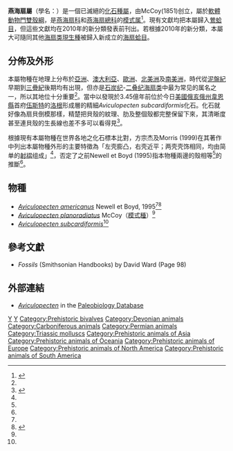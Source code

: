 {{Automatic Taxobox
| taxon = Aviculopecten
| authority = M'Coy, 1851
| name = 燕海扇屬<br />''Aviculopecten''
| fossil range = {{Fossil range|Early Devonian|Late Triassic|[[Early_Devonian|Early Devonian]] – [[Late_Triassic|Late Triassic]]}}
| image = Aviculopecten_subcardiformis01.JPG
| image_caption = 位於今日[[美國|美國]][[俄亥俄州|俄亥俄州]][[韋恩縣_(俄亥俄州)|韋恩縣]]首府[[伍斯特_(俄亥俄州)|伍斯特]]的[[洛根形成層|洛根形成層]]的精細''Aviculopecten subcardiformis''倒模化石。
| subdivision_ranks = [[種_(生物)|種]]
| subdivision = 
}}
'''燕海扇屬'''（學名：'''''{{lang|la|Aviculopecten}}'''''）是一個已滅絕的[[化石種|化石種]][[屬_(生物)|屬]]，由McCoy(1851)创立，屬於[[軟體動物門|軟體動物門]][[雙殼綱|雙殼綱]]，是[[燕海扇科|燕海扇科]]和[[燕海扇總科|燕海扇總科]]的[[模式属|模式属]]<ref name=wanfang>{{cite journal |url=http://d.wanfangdata.com.cn/Periodical_gswxb199902002.aspx |title=论燕海扇和异海扇 |doi=10.3969/j.issn.0001-6616.1999.02.002 |language=zh-hans |journal=古生物学报 (''Acta Palaeontologica Sinica'') |year=1999年 |volume=38 |issue=2 |authorlink1=方宗杰 |last1=Fang |first1=Zong-Jie |first2=Noel J. |last2=Morris }}</ref>。現有文獻均把本屬歸入[[鶯蛤目|鶯蛤目]]，但這些文獻均在2010年的新分類發表前刊出。若根據2010年的新分類，本屬大可隨同其他[[海扇类|海扇类]][[現生種|現生種]]被歸入新成立的[[海扇蛤目|海扇蛤目]]。

==分佈及外形==
本屬物種在地理上分布於[[亞洲|亞洲]]、[[澳大利亞|澳大利亞]]、[[歐洲|歐洲]]、[[北美洲|北美洲]]及[[南美洲|南美洲]]，時代從[[泥盤紀|泥盤紀]]早期到[[三疊紀|三疊紀]]後期均有出現，但亦是[[石炭纪|石炭纪]]-[[二叠纪|二叠纪]][[海扇类|海扇类]]中最为常见的属名之一，所以其地位十分重要<ref name=wanfang />。當中以發現於3.45億年前位於今日[[美國|美國]][[俄亥俄州|俄亥俄州]][[韋恩縣_(俄亥俄州)|韋恩縣]]首府[[伍斯特_(俄亥俄州)|伍斯特]]的[[洛根縣_(俄亥俄州)|洛根]]形成層的精細''Aviculopecten subcardiformis''化石。化石就好像為扇貝倒模那樣，精楚把貝殼的紋理、肋及整個殼都完整保留下來，其清晰度甚至連貝殼的生長線也差不多可以看得見<ref name=woostergeologists>{{cite web |url=http://woostergeologists.scotblogs.wooster.edu/2011/03/13/wooster%E2%80%99s-fossil-of-the-week-a-sweet-local-scallop-lower-carboniferous-of-wooster/ |work=Wooster’s Fossil of the Week |title=A sweet local scallop (Lower Carboniferous of Wooster)] |authors=Wooster geologists |accessdate=2012-04-20 |language=en |archive-date=2019-06-05 |archive-url=https://web.archive.org/web/20190605070245/http://woostergeologists.scotblogs.wooster.edu/2011/03/13/wooster%E2%80%99s-fossil-of-the-week-a-sweet-local-scallop-lower-carboniferous-of-wooster/ |dead-url=no }}</ref>。

根據現有本屬物種在世界各地之化石標本比對，方宗杰及Morris (1999)在其著作中列出本屬物種外形的主要特徵為「左壳膨凸，右壳近平；两壳壳饰相同，均由简单的[[射褶|射褶]]组成」<ref name=wanfang />，否定了之前Newell et Boyd (1995)指本物種兩邊的殼相等<ref name=Newll&Boyd />的推斷<ref name=wanfang />。

==物種==
* ''[[Aviculopecten_americanus|Aviculopecten americanus]]'' Newell et Boyd, 1995<ref name=wanfang /><ref name=Newll&Boyd>{{cite journal |last1=Newell |first1=N D |last2=Boyd |first2=D W |year=1995 |page=p.60, Fig.44 |title=Pectinoid bivalves of the Permian-Triassic crisis |journal=Bulletin of The American Museum of Natural History |language=en }}</ref>
* ''[[Aviculopecten_planoradiatus|Aviculopecten planoradiatus]]'' McCoy（[[模式種|模式種]]）<ref name=wanfang />
* ''[[Aviculopecten_subcardiformis|Aviculopecten subcardiformis]]''<ref name=woostergeologists />

==參考文獻==
{{reflist}}
* ''Fossils'' (Smithsonian Handbooks) by David Ward (Page 98)

==外部連結==
* [http://paleodb.org/cgi-bin/bridge.pl?action=checkTaxonInfo&taxon_no=16505 ''Aviculopecten''] {{Wayback|url=http://paleodb.org/cgi-bin/bridge.pl?action=checkTaxonInfo&taxon_no=16505 |date=20120313202151 }} in the [[Paleobiology_Database|Paleobiology Database]]

{{taxonbar}}
[[Category:_1851年描述的分类群|Y]]
[[Category:燕海扇科|Y]]
[[Category:Prehistoric_bivalves|Category:Prehistoric bivalves]]
[[Category:Devonian_animals|Category:Devonian animals]]
[[Category:Carboniferous_animals|Category:Carboniferous animals]]
[[Category:Permian_animals|Category:Permian animals]]
[[Category:Triassic_molluscs|Category:Triassic molluscs]]
[[Category:Prehistoric_animals_of_Asia|Category:Prehistoric animals of Asia]]
[[Category:Prehistoric_animals_of_Oceania|Category:Prehistoric animals of Oceania]]
[[Category:Prehistoric_animals_of_Europe|Category:Prehistoric animals of Europe]]
[[Category:Prehistoric_animals_of_North_America|Category:Prehistoric animals of North America]]
[[Category:Prehistoric_animals_of_South_America|Category:Prehistoric animals of South America]]